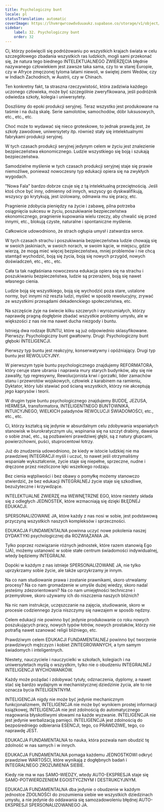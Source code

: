 ```yaml
---
title: Psychologiczny bunt
locale: pl
statusTranslation: automatic
coverImage: https://lhvmrqwrcowdvduuaukz.supabase.co/storage/v1/object/public/strapi-uploads/small_cover-educacion-fundamental.webp-2d51a7828a2b1309555be27f7e2a61a0.webp
sidebar:
    label: 32. Psychologiczny bunt
    order: 32
---
```

Ci, którzy poświęcili się podróżowaniu po wszystkich krajach świata w celu szczegółowego zbadania wszystkich ras ludzkich, mogli sami przekonać się, że natura tego biednego INTELEKTUALNEGO ZWIERZĘCIA błędnie nazywanego człowiekiem jest zawsze taka sama, czy to w starej Europie, czy w Afryce zmęczonej tyloma latami niewoli, w świętej ziemi Wedów, czy w Indiach Zachodnich, w Austrii, czy w Chinach.

Ten konkretny fakt, ta straszna rzeczywistość, która zadziwia każdego uczonego człowieka, może być szczególnie zweryfikowana, jeśli podróżnik odwiedza szkoły, kolegia i uniwersytety.

Doszliśmy do epoki produkcji seryjnej. Teraz wszystko jest produkowane na taśmie i na dużą skalę. Serie samolotów, samochodów, dóbr luksusowych, etc., etc., etc.

Choć może to wydawać się nieco groteskowe, to jednak prawdą jest, że szkoły zawodowe, uniwersytety itp. również stały się intelektualnymi fabrykami produkcji seryjnej.

W tych czasach produkcji seryjnej jedynym celem w życiu jest znalezienie bezpieczeństwa ekonomicznego. Ludzie wszystkiego się boją i szukają bezpieczeństwa.

Samodzielne myślenie w tych czasach produkcji seryjnej staje się prawie niemożliwe, ponieważ nowoczesny typ edukacji opiera się na zwykłych wygodach.

"Nowa Fala" bardzo dobrze czuje się z tą intelektualną przeciętnością. Jeśli ktoś chce być inny, odmienny od innych, wszyscy go dyskwalifikują, wszyscy go krytykują, jest izolowany, odmawia mu się pracy, etc.

Pragnienie zdobycia pieniędzy na życie i zabawę, pilna potrzeba osiągnięcia sukcesu w życiu, poszukiwanie bezpieczeństwa ekonomicznego, pragnienie kupowania wielu rzeczy, aby chwalić się przed innymi, etc., blokują czyste, naturalne i spontaniczne myślenie.

Całkowicie udowodniono, że strach ogłupia umysł i zatwardza serce.

W tych czasach strachu i poszukiwania bezpieczeństwa ludzie chowają się w swoich jaskiniach, w swoich norach, w swoim kącie, w miejscu, gdzie wierzą, że mogą mieć więcej bezpieczeństwa, mniej problemów i nie chcą stamtąd wychodzić, boją się życia, boją się nowych przygód, nowych doświadczeń, etc., etc., etc.

Cała ta tak nagłaśniana nowoczesna edukacja opiera się na strachu i poszukiwaniu bezpieczeństwa, ludzie są przerażeni, boją się nawet własnego cienia.

Ludzie boją się wszystkiego, boją się wychodzić poza stare, ustalone normy, być innymi niż reszta ludzi, myśleć w sposób rewolucyjny, zrywać ze wszystkimi przesądami dekadenckiego społeczeństwa, etc.

Na szczęście żyje na świecie kilku szczerych i wyrozumiałych, którzy naprawdę pragną dogłębnie zbadać wszystkie problemy umysłu, ale w większości z nas nie ma nawet ducha niezgody i buntu.

Istnieją dwa rodzaje BUNTU, które są już odpowiednio sklasyfikowane. Pierwszy: Psychologiczny bunt gwałtowny. Drugi: Psychologiczny bunt głęboki INTELIGENCJI.

Pierwszy typ buntu jest reakcyjny, konserwatywny i opóźniający. Drugi typ buntu jest REWOLUCYJNY.

W pierwszym typie buntu psychologicznego znajdujemy REFORMATORA, który ceruje stare ubrania i naprawia mury starych budynków, aby się nie zawaliły, typ regresywny, Rewolucjonista krwi i gorzałki, lider zamachów stanu i przewrotów wojskowych, człowiek z karabinem na ramieniu, Dyktator, który lubi stawiać pod ścianą wszystkich, którzy nie akceptują jego kaprysów i teorii.

W drugim typie buntu psychologicznego znajdujemy BUDDĘ, JEZUSA, HERMESA, transformatora, INTELIGENTNEGO BUNTOWNIKA, INTUICYJNEGO, WIELKICH paladynów REWOLUCJI ŚWIADOMOŚCI, etc., etc., etc.

Ci, którzy kształcą się jedynie w absurdalnym celu zdobywania wspaniałych stanowisk w biurokratycznym ulu, wspinania się na szczyt drabiny, dawania o sobie znać, etc., są pozbawieni prawdziwej głębi, są z natury głupcami, powierzchowni, puści, stuprocentowi łotrzy.

Już do znudzenia udowodniono, że kiedy w istocie ludzkiej nie ma prawdziwej INTEGRACJI myśli i uczuć, to nawet jeśli otrzymaliśmy wspaniałe wykształcenie, życie staje się niepełne, sprzeczne, nudne i dręczone przez niezliczone lęki wszelkiego rodzaju.

Bez cienia wątpliwości i bez obawy o pomyłkę możemy stanowczo stwierdzić, że bez edukacji INTEGRALNEJ życie staje się szkodliwe, bezużyteczne i krzywdzące.

INTELEKTUALNE ZWIERZĘ ma WEWNĘTRZNE EGO, które niestety składa się z odległych JEDNOSTEK, które wzmacniają się dzięki BŁĘDNEJ EDUKACJI.

SPERSONALIZOWANE JA, które każdy z nas nosi w sobie, jest podstawową przyczyną wszystkich naszych kompleksów i sprzeczności.

EDUKACJA FUNDAMENTALNA powinna uczyć nowe pokolenia naszej DYDAKTYKI psychologicznej dla ROZWIĄZANIA JA.

Tylko poprzez rozwiązanie różnych jednostek, które razem stanowią Ego (JA), możemy ustanowić w sobie stałe centrum świadomości indywidualnej, wtedy będziemy INTEGRALNI.

Dopóki w każdym z nas istnieje SPERSONALIZOWANE JA, nie tylko uprzykrzamy sobie życie, ale także uprzykrzamy je innym.

Na co nam studiowanie prawa i zostanie prawnikami, skoro utrwalamy procesy? Na co nam gromadzenie w umyśle dużej wiedzy, skoro nadal jesteśmy zdezorientowani? Na co nam umiejętności techniczne i przemysłowe, skoro używamy ich do niszczenia naszych bliźnich?

Na nic nam instrukcje, uczęszczanie na zajęcia, studiowanie, skoro w procesie codziennego życia niszczymy się nawzajem w sposób nędzny.

Celem edukacji nie powinno być jedynie produkowanie co roku nowych poszukujących pracy, nowych typów łotrów, nowych prostaków, którzy nie potrafią nawet szanować religii bliźniego, etc.

Prawdziwym celem EDUKACJI FUNDAMENTALNEJ powinno być tworzenie prawdziwych mężczyzn i kobiet ZINTEGROWANYCH, a tym samym świadomych i inteligentnych.

Niestety, nauczyciele i nauczycielki w szkołach, kolegiach i na uniwersytetach myślą o wszystkim, tylko nie o obudzeniu INTEGRALNEJ INTELIGENCJI WYCHOWANKÓW.

Każdy może pożądać i zdobywać tytuły, odznaczenia, dyplomy, a nawet stać się bardzo wydajnym w mechanistycznej dziedzinie życia, ale to nie oznacza bycia INTELIGENTNYM.

INTELIGENCJA nigdy nie może być jedynie mechanicznym funkcjonalizmem, INTELIGENCJA nie może być wynikiem prostej informacji książkowej, INTELIGENCJA nie jest zdolnością do automatycznego reagowania błyskotliwymi słowami na każde wyzwanie. INTELIGENCJA nie jest jedynie werbalizacją pamięci. INTELIGENCJA jest zdolnością do bezpośredniego odbierania ESENCJI, tego, co PRAWDZIWE, tego, co naprawdę JEST.

EDUKACJA FUNDAMENTALNA to nauka, która pozwala nam obudzić tę zdolność w nas samych i w innych.

EDUKACJA FUNDAMENTALNA pomaga każdemu JEDNOSTKOWI odkryć prawdziwe WARTOŚCI, które wynikają z dogłębnych badań i INTEGRALNEGO ZROZUMIENIA SIEBIE.

Kiedy nie ma w nas SAMO-WIEDZY, wtedy AUTO-EKSPRESJA staje się SAMO-POTWIERDZENIEM EGOISTYCZNYM I DESTRUKCYJNYM.

EDUKACJA FUNDAMENTALNA dba jedynie o obudzenie w każdym jednostce ZDOLNOŚCI do zrozumienia siebie we wszystkich dziedzinach umysłu, a nie jedynie do oddawania się samozadowoleniu błędnej AUTO-EKSPRESJI SPERSONALIZOWANEGO JA.

